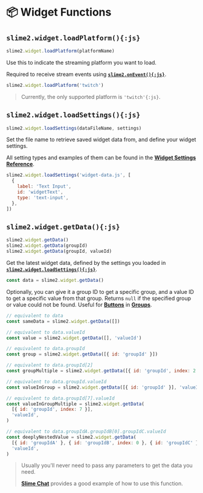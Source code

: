 # 📦 Widget Functions

## `slime2.widget.loadPlatform(){:js}`

```js
slime2.widget.loadPlatform(platformName)
```

Use this to indicate the streaming platform you want to load.

Required to receive stream events using [**`slime2.onEvent(){:js}`**](/functions/event#slime2oneventjs).

```js filename="Example"
slime2.widget.loadPlatform('twitch')
```

> Currently, the only supported platform is `'twitch'{:js}`.

## `slime2.widget.loadSettings(){:js}`

```js
slime2.widget.loadSettings(dataFileName, settings)
```

Set the file name to retrieve saved widget data from, and define your widget settings.

All setting types and examples of them can be found in the [**Widget Settings Reference**](/settings).

```js filename="Example"
slime2.widget.loadSettings('widget-data.js', [
  {
    label: 'Text Input',
    id: 'widgetText',
    type: 'text-input',
  },
])
```

## `slime2.widget.getData(){:js}`

```js
slime2.widget.getData()
slime2.widget.getData(groupId)
slime2.widget.getData(groupId, valueId)
```

Get the latest widget data, defined by the settings you loaded in [**`slime2.widget.loadSettings(){:js}`**](#slime2widgetloadsettingsjs).

```js filename="Example"
const data = slime2.widget.getData()
```

Optionally, you can give it a group ID to get a specific group, and a value ID to get a specific value from that group. Returns `null` if the specified group or value could not be found. Useful for [**Buttons**](/settings/button) in [**Groups**](/settings/group).

```js filename="Example"
// equivalent to data
const sameData = slime2.widget.getData([])

// equivalent to data.valueId
const value = slime2.widget.getData([], 'valueId')

// equivalent to data.groupId
const group = slime2.widget.getData([{ id: 'groupId' }])

// equivalent to data.groupId[2]
const groupMultiple = slime2.widget.getData([{ id: 'groupId', index: 2 }])

// equivalent to data.groupId.valueId
const valueInGroup = slime2.widget.getData([{ id: 'groupId' }], 'valueId')

// equivalent to data.groupId[7].valueId
const valueInGroupMultiple = slime2.widget.getData(
  [{ id: 'groupId', index: 7 }],
  'valueId',
)

// equivalent to data.groupIdA.groupIdB[0].groupIdC.valueId
const deeplyNestedValue = slime2.widget.getData(
  [{ id: 'groupIdA' }, { id: 'groupIdB', index: 0 }, { id: 'groupIdC' }],
  'valueId',
)
```

> Usually you'll never need to pass any parameters to get the data you need.
>
> [**Slime Chat**](https://github.com/zaytri/slime2-widgets/tree/main/widgets/release/slime-chat) provides a good example of how to use this function.
